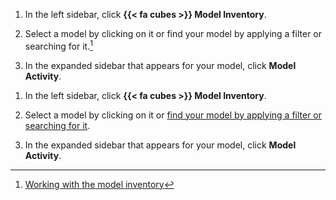 <!-- REPLACE WITH YOUR ACTUAL INSTRUCTIONS -->


<!-- VISIBLE IN USER GUIDES ONlY -->

:::: {.content-visible unless-format="revealjs"}
1. In the left sidebar, click **{{< fa cubes >}} Model Inventory**.

1. Select a model by clicking on it or find your model by applying a filter or searching for it.^[[Working with the model inventory](/guide/model-inventory/working-with-model-inventory.qmd#search-filter-and-sort-models)]

1. In the expanded sidebar that appears for your model, click **Model Activity**.

::::


<!-- VISIBLE IN TRAINING SLIDES ONLY -->

:::: {.content-hidden unless-format="revealjs"}
1. In the left sidebar, click **{{< fa cubes >}} Model Inventory**.

1. Select a model by clicking on it or [find your model by applying a filter or searching for it](/guide/model-inventory/working-with-model-inventory.qmd#search-filter-and-sort-models).

1. In the expanded sidebar that appears for your model, click **Model Activity**.

::::